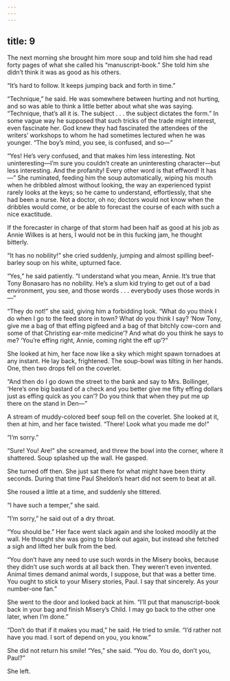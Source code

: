 ```yaml
---
---
---
```

title: 9
---




The next morning she brought him more soup and told him she had read forty pages of what she called his “manuscript-book.” She told him she didn’t think it was as good as his others.

“It’s hard to follow. It keeps jumping back and forth in time.”

“Technique,” he said. He was somewhere between hurting and not hurting, and so was able to think a little better about what she was saying. “Technique, that’s all it is. The subject . . . the subject dictates the form.” In some vague way he supposed that such tricks of the trade might interest, even fascinate her. God knew they had fascinated the attendees of the writers’ workshops to whom he had sometimes lectured when he was younger. “The boy’s mind, you see, is confused, and so—”

“Yes! He’s very confused, and that makes him less interesting. Not uninteresting—I’m sure you couldn’t create an uninteresting character—but less interesting. And the profanity! Every other word is that effword! It has—” She ruminated, feeding him the soup automatically, wiping his mouth when he dribbled almost without looking, the way an experienced typist rarely looks at the keys; so he came to understand, effortlessly, that she had been a nurse. Not a doctor, oh no; doctors would not know when the dribbles would come, or be able to forecast the course of each with such a nice exactitude.

If the forecaster in charge of that storm had been half as good at his job as Annie Wilkes is at hers, I would not be in this fucking jam, he thought bitterly.

“It has no nobility!” she cried suddenly, jumping and almost spilling beef-barley soup on his white, upturned face.

“Yes,” he said patiently. “I understand what you mean, Annie. It’s true that Tony Bonasaro has no nobility. He’s a slum kid trying to get out of a bad environment, you see, and those words . . . everybody uses those words in—”

“They do not!” she said, giving him a forbidding look. “What do you think I do when I go to the feed store in town? What do you think I say? ’Now Tony, give me a bag of that effing pigfeed and a bag of that bitchly cow-corn and some of that Christing ear-mite medicine’? And what do you think he says to me? ‘You’re effing right, Annie, coming right the eff up’?”

She looked at him, her face now like a sky which might spawn tornadoes at any instant. He lay back, frightened. The soup-bowl was tilting in her hands. One, then two drops fell on the coverlet.

“And then do I go down the street to the bank and say to Mrs. Bollinger, ‘Here’s one big bastard of a check and you better give me fifty effing dollars just as effing quick as you can’? Do you think that when they put me up there on the stand in Den—”

A stream of muddy-colored beef soup fell on the coverlet. She looked at it, then at him, and her face twisted. “There! Look what you made me do!”

“I’m sorry.”

“Sure! You! Are!” she screamed, and threw the bowl into the corner, where it shattered. Soup splashed up the wall. He gasped.

She turned off then. She just sat there for what might have been thirty seconds. During that time Paul Sheldon’s heart did not seem to beat at all.

She roused a little at a time, and suddenly she tittered.

“I have such a temper,” she said.

“I’m sorry,” he said out of a dry throat.

“You should be.” Her face went slack again and she looked moodily at the wall. He thought she was going to blank out again, but instead she fetched a sigh and lifted her bulk from the bed.

“You don’t have any need to use such words in the Misery books, because they didn’t use such words at all back then. They weren’t even invented. Animal times demand animal words, I suppose, but that was a better time. You ought to stick to your Misery stories, Paul. I say that sincerely. As your number-one fan.”

She went to the door and looked back at him. “I’ll put that manuscript-book back in your bag and finish Misery’s Child. I may go back to the other one later, when I’m done.”

“Don’t do that if it makes you mad,” he said. He tried to smile. “I’d rather not have you mad. I sort of depend on you, you know.”

She did not return his smile! “Yes,” she said. “You do. You do, don’t you, Paul?”

She left.